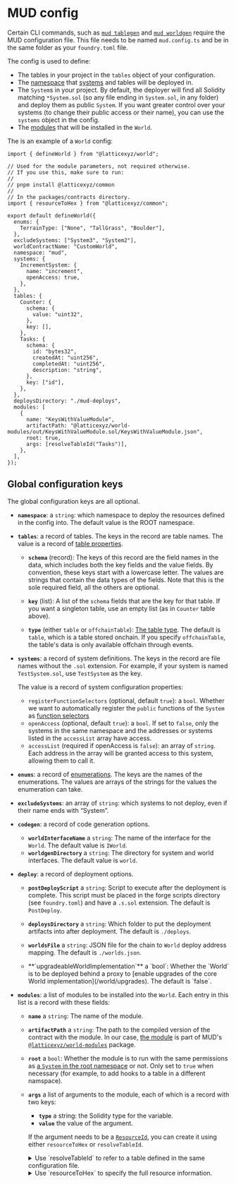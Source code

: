 # MUD config

Certain CLI commands, such as [`mud tablegen`](/cli/tablegen) and [`mud worldgen`](/cli/worldgen) require the MUD configuration file.
This file needs to be named `mud.config.ts` and be in the same folder as your `foundry.toml` file.

The config is used to define:

- The tables in your project in the `tables` object of your configuration.
- The [namespace](/world/namespaces-access-control) that [systems](/world/systems) and tables will be deployed in.
- The `System`s in your project.
  By default, the deployer will find all Solidity matching `*System.sol` (so any file ending in `System.sol`, in any folder) and deploy them as public `System`.
  If you want greater control over your systems (to change their public access or their name), you can use the `systems` object in the config.
- The [modules](/world/modules) that will be installed in the `World`.

The is an example of a `World` config:

```tsx
import { defineWorld } from "@latticexyz/world";

// Used for the module parameters, not required otherwise.
// If you use this, make sure to run:
//
// pnpm install @latticexyz/common
//
// In the packages/contracts directory.
import { resourceToHex } from "@latticexyz/common";

export default defineWorld({
  enums: {
    TerrainType: ["None", "TallGrass", "Boulder"],
  },
  excludeSystems: ["System3", "System2"],
  worldContractName: "CustomWorld",
  namespace: "mud",
  systems: {
    IncrementSystem: {
      name: "increment",
      openAccess: true,
    },
  },
  tables: {
    Counter: {
      schema: {
        value: "uint32",
      },
      key: [],
    },
    Tasks: {
      schema: {
        id: "bytes32",
        createdAt: "uint256",
        completedAt: "uint256",
        description: "string",
      },
      key: ["id"],
    },
  },
  deploysDirectory: "./mud-deploys",
  modules: [
    {
      name: "KeysWithValueModule",
      artifactPath: "@latticexyz/world-modules/out/KeysWithValueModule.sol/KeysWithValueModule.json",
      root: true,
      args: [resolveTableId("Tasks")],
    },
  ],
});
```

## Global configuration keys

The global configuration keys are all optional.

- **`namespace`**: a `string`: which namespace to deploy the resources defined in the config into.
  The default value is the ROOT namespace.

- **`tables`**: a record of tables. The keys in the record are table names.
  The value is a record of [table properties](https://github.com/latticexyz/mud/blob/main/packages/store/ts/config/storeConfig.ts#L110-L135).

  - **`schema`** (record):
    The keys of this record are the field names in the data, which includes both the key fields and the value fields.
    By convention, these keys start with a lowercase letter.
    The values are strings that contain the data types of the fields.
    Note that this is the sole required field, all the others are optional.

  - **`key`** (list):
    A list of the `schema` fields that are the key for that table.
    If you want a singleton table, use an empty list (as in `Counter` table above).

  - **`type`** (either `table` or `offchainTable`): [The table type](/store/tables#types-of-tables).
    The default is `table`, which is a table stored onchain.
    If you specify `offchainTable`, the table's data is only available offchain through events.

- **`systems`**: a record of system definitions. The keys in the record are file names without the `.sol` extension. For example, if your system is named `TestSystem.sol`, use `TestSystem` as the key.

  The value is a record of system configuration properties:

  - `registerFunctionSelectors` (optional, default `true`): a `bool`.
    Whether we want to automatically register the `public` functions of the `System` as
    [function selectors](/world/function-selectors)
  - `openAccess` (optional, default `true`): a `bool`.
    If set to `false`, only the systems in the same namespace and the addresses or systems listed in the `accessList` array have access.
  - `accessList` (required if openAccess is `false`): an array of `string`. Each address in the array will be granted access to this system, allowing them to call it.

- **`enums`**: a record of [enumerations](https://solidity-by-example.org/enum/).
  The keys are the names of the enumerations.
  The values are arrays of the strings for the values the enumeration can take.

- **`excludeSystems`**: an array of `string`: which systems to not deploy, even if their name ends with “System”.

- **`codegen`**: a record of code generation options.

  - **`worldInterfaceName`** a `string`: The name of the interface for the `World`.
    The default value is `IWorld`.
  - **`worldgenDirectory`** a `string`: The directory for system and world interfaces.
    The default value is `world`.

- **`deploy`**: a record of deployment options.

  - **`postDeployScript`** a `string`: Script to execute after the deployment is complete.
    This script must be placed in the forge scripts directory (see `foundry.toml`) and have a `.s.sol` extension.
    The default is `PostDeploy`.

  - **`deploysDirectory`** a `string`: Which folder to put the deployment artifacts into after deployment.
    The default is `./deploys`.

  - **`worldsFile`** a `string`: JSON file for the chain to `World` deploy address mapping.
    The default is `./worlds.json`.

  - <a id="upgradeableWorldImplementation" />
    **`upgradeableWorldImplementation`** a `bool`: Whether the `World` is to be deployed behind a proxy to [enable upgrades
    of the core World implementation](/world/upgrades). The default is `false`.

- **`modules`**: a list of modules to be installed into the `World`.
  Each entry in this list is a record with these fields:

  - **`name`** a `string`: The name of the module.
  - **`artifactPath`** a `string`: The path to the compiled version of the contract with the module.
    In our case, [the module](https://github.com/latticexyz/mud/blob/main/packages/world-modules/src/modules/keyswithvalue/KeysWithValueModule.sol) is part of MUD's [`@latticexyz/world-modules`](https://github.com/latticexyz/mud/tree/main/packages/world-modules) package.
  - **`root`** a `bool`: Whether the module is to run with the same permissions as [a `System` in the root namespace](/world/systems#root-systems) or not.
    Only set to `true` when necessary (for example, to add hooks to a table in a different namspace).
  - **`args`** a list of arguments to the module, each of which is a record with two keys:

    - **`type`** a string: the Solidity type for the variable.
    - **`value`** the value of the argument.

    If the argument needs to be a [`ResourceId`](/world/resource-ids), you can create it using either `resourceToHex` or `resolveTableId`.

    <details>

    <summary>Use `resolveTableId` to refer to a table defined in the same configuration file.</summary>

    1. Install the `@latticexyz/config` package.

       ```sh
       cd packages/contracts
       pnpm install @latticexyz/config
       ```

    1. In `mud.config.ts`, import `resolveTableId`.

       ```typescript
       import { resolveTableId } from "@latticexyz/config/register";
       ```

    1. Use this syntax for `args`.
       The return value is the entire record required for the argument, `type` and `value`.

       ```typescript
       args: [resolveTableId("app__Tasks")];
       ```

    </details>

    <details>

    <summary>Use `resourceToHex` to specify the full resource information.</summary>

    1. Install the `@latticexyz/common` package.

       ```sh
       cd packages/contracts
       pnpm install @latticexyz/common
       ```

    1. In `mud.config.ts`, import `resourceToHex`.

       ```typescript
       import { resourceToHex } from "@latticexyz/common";
       ```

    1. Use this syntax for `args`:

       ```typescript
             args: [
                     {
                       type: "bytes32",
                       value: resourceToHex({
                         type: "table",
                         namespace: "app",
                         name: "Tasks",
                       }),
                     },
                   ],
       ```

    </details>
